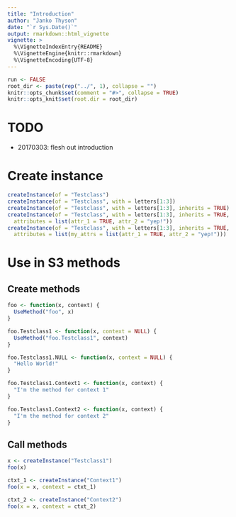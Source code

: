 ```yaml
---
title: "Introduction"
author: "Janko Thyson"
date: "`r Sys.Date()`"
output: rmarkdown::html_vignette
vignette: >
  %\VignetteIndexEntry{README}
  %\VignetteEngine{knitr::rmarkdown}
  %\VignetteEncoding{UTF-8}
---
```


```r
run <- FALSE
root_dir <- paste(rep("../", 1), collapse = "")
knitr::opts_chunk$set(comment = "#>", collapse = TRUE)
knitr::opts_knit$set(root.dir = root_dir)
```

# TODO

* 20170303: flesh out introduction

# Create instance

```r
createInstance(of = "Testclass")
createInstance(of = "Testclass", with = letters[1:3])
createInstance(of = "Testclass", with = letters[1:3], inherits = TRUE)
createInstance(of = "Testclass", with = letters[1:3], inherits = TRUE,
  attributes = list(attr_1 = TRUE, attr_2 = "yep!"))
createInstance(of = "Testclass", with = letters[1:3], inherits = TRUE,
  attributes = list(my_attrs = list(attr_1 = TRUE, attr_2 = "yep!")))
```

# Use in S3 methods

## Create methods

```r
foo <- function(x, context) {
  UseMethod("foo", x)
}

foo.Testclass1 <- function(x, context = NULL) {
  UseMethod("foo.Testclass1", context)
}

foo.Testclass1.NULL <- function(x, context = NULL) {
  "Hello World!"
}

foo.Testclass1.Context1 <- function(x, context) {
  "I'm the method for context 1"
}

foo.Testclass1.Context2 <- function(x, context) {
  "I'm the method for context 2"
}
```

## Call methods

```r
x <- createInstance("Testclass1")
foo(x)

ctxt_1 <- createInstance("Context1")
foo(x = x, context = ctxt_1)

ctxt_2 <- createInstance("Context2")
foo(x = x, context = ctxt_2)
```

